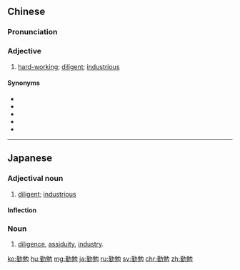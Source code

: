 ==Chinese==
{{zh-forms}}

===Pronunciation===
{{zh-pron
|m=qínmiǎn
|c=kan4 min5
|mn=qz,tp,xm:khûn-bián/kh,zz:khîn-bián
|cat=a
}}

===Adjective===
{{zh-adj}}

# [[hard-working]]; [[diligent]]; [[industrious]]

====Synonyms====
* {{zh-l|刻苦}}
* {{zh-l|耐勞}}
* {{zh-l|努力}}
* {{zh-l|勤奮}}
* {{zh-l|勤勞}}

----

==Japanese==
{{ja-kanjitab|きん|べん|yomi=on}}

===Adjectival noun===
{{ja-adj|infl=な|きんべん}}

# [[diligent]]; [[industrious]]

====Inflection====
{{ja-na|きんべん}}

===Noun===
{{ja-noun|きんべん}}

# [[diligence]], [[assiduity]], [[industry]].

[[ko:勤勉]]
[[hu:勤勉]]
[[mg:勤勉]]
[[ja:勤勉]]
[[ru:勤勉]]
[[sv:勤勉]]
[[chr:勤勉]]
[[zh:勤勉]]